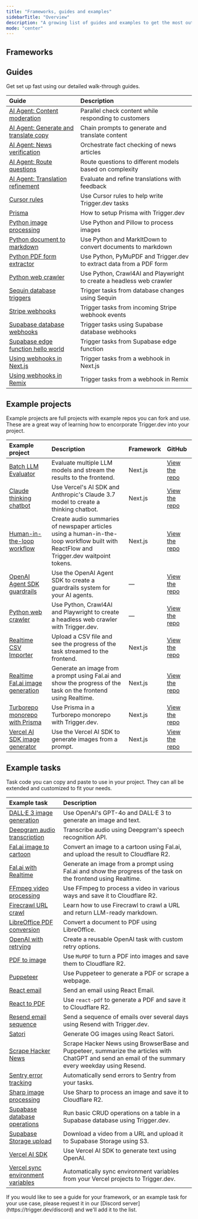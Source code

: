 ```yaml
---
title: "Frameworks, guides and examples"
sidebarTitle: "Overview"
description: "A growing list of guides and examples to get the most out of Trigger.dev."
mode: "center"
---
```


## Frameworks

<CardGroup cols={3}>
  <Card title="Bun" img="/images/logo-bun.png" href="/guides/frameworks/bun" />
  <Card title="Next.js" img="/images/logo-nextjs.png" href="/guides/frameworks/nextjs" />
  <Card title="Node.js" img="/images/logo-nodejs.png" href="/guides/frameworks/nodejs" />
  <Card title="Remix" img="/images/logo-remix.png" href="/guides/frameworks/remix" />
  <Card title="SvelteKit" img="/images/logo-svelte.png" href="/guides/community/sveltekit" />
</CardGroup>

## Guides

Get set up fast using our detailed walk-through guides.

| Guide                                                                                      | Description                                                          |
| :----------------------------------------------------------------------------------------- | :------------------------------------------------------------------- |
| [AI Agent: Content moderation](/guides/ai-agents/respond-and-check-content)                | Parallel check content while responding to customers                 |
| [AI Agent: Generate and translate copy](/guides/ai-agents/generate-translate-copy)         | Chain prompts to generate and translate content                      |
| [AI Agent: News verification](/guides/ai-agents/verify-news-article)                       | Orchestrate fact checking of news articles                           |
| [AI Agent: Route questions](/guides/ai-agents/route-question)                              | Route questions to different models based on complexity              |
| [AI Agent: Translation refinement](/guides/ai-agents/translate-and-refine)                 | Evaluate and refine translations with feedback                       |
| [Cursor rules](/guides/cursor-rules)                                                       | Use Cursor rules to help write Trigger.dev tasks                     |
| [Prisma](/guides/frameworks/prisma)                                                        | How to setup Prisma with Trigger.dev                                 |
| [Python image processing](/guides/python/python-image-processing)                          | Use Python and Pillow to process images                              |
| [Python document to markdown](/guides/python/python-doc-to-markdown)                       | Use Python and MarkItDown to convert documents to markdown           |
| [Python PDF form extractor](/guides/python/python-pdf-form-extractor)                      | Use Python, PyMuPDF and Trigger.dev to extract data from a PDF form  |
| [Python web crawler](/guides/python/python-crawl4ai)                                       | Use Python, Crawl4AI and Playwright to create a headless web crawler |
| [Sequin database triggers](/guides/frameworks/sequin)                                      | Trigger tasks from database changes using Sequin                     |
| [Stripe webhooks](/guides/examples/stripe-webhook)                                         | Trigger tasks from incoming Stripe webhook events                    |
| [Supabase database webhooks](/guides/frameworks/supabase-edge-functions-database-webhooks) | Trigger tasks using Supabase database webhooks                       |
| [Supabase edge function hello world](/guides/frameworks/supabase-edge-functions-basic)     | Trigger tasks from Supabase edge function                            |
| [Using webhooks in Next.js](/guides/frameworks/nextjs-webhooks)                            | Trigger tasks from a webhook in Next.js                              |
| [Using webhooks in Remix](/guides/frameworks/remix-webhooks)                               | Trigger tasks from a webhook in Remix                                |

## Example projects

Example projects are full projects with example repos you can fork and use. These are a great way of learning how to encorporate Trigger.dev into your project.

| Example project                                                                         | Description                                                                                                                            | Framework | GitHub                                                                                                        |
| :-------------------------------------------------------------------------------------- | :------------------------------------------------------------------------------------------------------------------------------------- | :-------- | :------------------------------------------------------------------------------------------------------------ |
| [Batch LLM Evaluator](/guides/example-projects/batch-llm-evaluator)                     | Evaluate multiple LLM models and stream the results to the frontend.                                                                   | Next.js   | [View the repo](https://github.com/triggerdotdev/examples/tree/main/batch-llm-evaluator)                      |
| [Claude thinking chatbot](/guides/example-projects/claude-thinking-chatbot)             | Use Vercel's AI SDK and Anthropic's Claude 3.7 model to create a thinking chatbot.                                                     | Next.js   | [View the repo](https://github.com/triggerdotdev/examples/tree/main/claude-thinking-chatbot)                  |
| [Human-in-the-loop workflow](/guides/example-projects/human-in-the-loop-workflow)       | Create audio summaries of newspaper articles using a human-in-the-loop workflow built with ReactFlow and Trigger.dev waitpoint tokens. | Next.js   | [View the repo](https://github.com/triggerdotdev/examples/tree/main/article-summary-workflow)                 |
| [OpenAI Agent SDK guardrails](/guides/example-projects/openai-agent-sdk-guardrails)     | Use the OpenAI Agent SDK to create a guardrails system for your AI agents.                                                             | —         | [View the repo](https://github.com/triggerdotdev/examples/tree/main/openai-agent-sdk-guardrails-examples)     |
| [Python web crawler](/guides/python/python-crawl4ai)                                    | Use Python, Crawl4AI and Playwright to create a headless web crawler with Trigger.dev.                                                 | —         | [View the repo](https://github.com/triggerdotdev/examples/tree/main/python-crawl4ai)                          |
| [Realtime CSV Importer](/guides/example-projects/realtime-csv-importer)                 | Upload a CSV file and see the progress of the task streamed to the frontend.                                                           | Next.js   | [View the repo](https://github.com/triggerdotdev/examples/tree/main/realtime-csv-importer)                    |
| [Realtime Fal.ai image generation](/guides/example-projects/realtime-fal-ai)            | Generate an image from a prompt using Fal.ai and show the progress of the task on the frontend using Realtime.                         | Next.js   | [View the repo](https://github.com/triggerdotdev/examples/tree/main/realtime-fal-ai-image-generation)         |
| [Turborepo monorepo with Prisma](/guides/example-projects/turborepo-monorepo-prisma)    | Use Prisma in a Turborepo monorepo with Trigger.dev.                                                                                   | Next.js   | [View the repo](https://github.com/triggerdotdev/examples/tree/main/monorepos/turborepo-prisma-tasks-package) |
| [Vercel AI SDK image generator](/guides/example-projects/vercel-ai-sdk-image-generator) | Use the Vercel AI SDK to generate images from a prompt.                                                                                | Next.js   | [View the repo](https://github.com/triggerdotdev/examples/tree/main/vercel-ai-sdk-image-generator)            |

## Example tasks

Task code you can copy and paste to use in your project. They can all be extended and customized to fit your needs.

| Example task                                                                  | Description                                                                                                                                          |
| :---------------------------------------------------------------------------- | :--------------------------------------------------------------------------------------------------------------------------------------------------- |
| [DALL·E 3 image generation](/guides/examples/dall-e3-generate-image)          | Use OpenAI's GPT-4o and DALL·E 3 to generate an image and text.                                                                                      |
| [Deepgram audio transcription](/guides/examples/deepgram-transcribe-audio)    | Transcribe audio using Deepgram's speech recognition API.                                                                                            |
| [Fal.ai image to cartoon](/guides/examples/fal-ai-image-to-cartoon)           | Convert an image to a cartoon using Fal.ai, and upload the result to Cloudflare R2.                                                                  |
| [Fal.ai with Realtime](/guides/examples/fal-ai-realtime)                      | Generate an image from a prompt using Fal.ai and show the progress of the task on the frontend using Realtime.                                       |
| [FFmpeg video processing](/guides/examples/ffmpeg-video-processing)           | Use FFmpeg to process a video in various ways and save it to Cloudflare R2.                                                                          |
| [Firecrawl URL crawl](/guides/examples/firecrawl-url-crawl)                   | Learn how to use Firecrawl to crawl a URL and return LLM-ready markdown.                                                                             |
| [LibreOffice PDF conversion](/guides/examples/libreoffice-pdf-conversion)     | Convert a document to PDF using LibreOffice.                                                                                                         |
| [OpenAI with retrying](/guides/examples/open-ai-with-retrying)                | Create a reusable OpenAI task with custom retry options.                                                                                             |
| [PDF to image](/guides/examples/pdf-to-image)                                 | Use `MuPDF` to turn a PDF into images and save them to Cloudflare R2.                                                                                |
| [Puppeteer](/guides/examples/puppeteer)                                       | Use Puppeteer to generate a PDF or scrape a webpage.                                                                                                 |
| [React email](/guides/examples/react-email)                                   | Send an email using React Email.                                                                                                                     |
| [React to PDF](/guides/examples/react-pdf)                                    | Use `react-pdf` to generate a PDF and save it to Cloudflare R2.                                                                                      |
| [Resend email sequence](/guides/examples/resend-email-sequence)               | Send a sequence of emails over several days using Resend with Trigger.dev.                                                                           |
| [Satori](/guides/examples/satori)                                             | Generate OG images using React Satori.                                                                                                               |
| [Scrape Hacker News](/guides/examples/scrape-hacker-news)                     | Scrape Hacker News using BrowserBase and Puppeteer, summarize the articles with ChatGPT and send an email of the summary every weekday using Resend. |
| [Sentry error tracking](/guides/examples/sentry-error-tracking)               | Automatically send errors to Sentry from your tasks.                                                                                                 |
| [Sharp image processing](/guides/examples/sharp-image-processing)             | Use Sharp to process an image and save it to Cloudflare R2.                                                                                          |
| [Supabase database operations](/guides/examples/supabase-database-operations) | Run basic CRUD operations on a table in a Supabase database using Trigger.dev.                                                                       |
| [Supabase Storage upload](/guides/examples/supabase-storage-upload)           | Download a video from a URL and upload it to Supabase Storage using S3.                                                                              |
| [Vercel AI SDK](/guides/examples/vercel-ai-sdk)                               | Use Vercel AI SDK to generate text using OpenAI.                                                                                                     |
| [Vercel sync environment variables](/guides/examples/vercel-sync-env-vars)    | Automatically sync environment variables from your Vercel projects to Trigger.dev.                                                                   |

<Note>
  If you would like to see a guide for your framework, or an example task for your use case, please
  request it in our [Discord server](https://trigger.dev/discord) and we'll add it to the list.
</Note>
